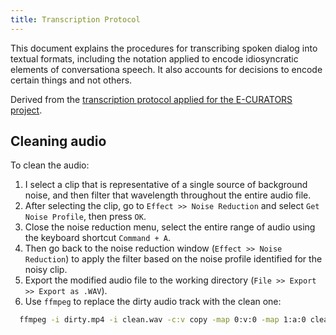 ```yaml
---
title: Transcription Protocol
---
```


This document explains the procedures for transcribing spoken dialog into textual formats, including the notation applied to encode idiosyncratic elements of conversationa speech.
It also accounts for decisions to encode certain things and not others.

Derived from the [transcription protocol applied for the E-CURATORS project](https://zackbatist.info/notes/E-CURATORS/#transcription).


## Cleaning audio
To clean the audio:

1. I select a clip that is representative of a single source of background noise, and then filter that wavelength throughout the entire audio file.
2. After selecting the clip, go to `Effect >> Noise Reduction` and select `Get Noise Profile`, then press `OK`.
3. Close the noise reduction menu, select the entire range of audio using the keyboard shortcut `Command + A`.
4. Then go back to the noise reduction window (`Effect >> Noise Reduction`) to apply the filter based on the noise profile identified for the noisy clip.
5. Export the modified audio file to the working directory (`File >> Export >> Export as .WAV`).
6. Use `ffmpeg` to replace the dirty audio track with the clean one:

```bash
  ffmpeg -i dirty.mp4 -i clean.wav -c:v copy -map 0:v:0 -map 1:a:0 clean.mp4
```